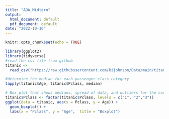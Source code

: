 ```yaml
---
title: "ADA_Midtern"
output:
  html_document: default
  pdf_document: default
date: "2022-10-16"
---
```


```r
knitr::opts_chunk$set(echo = TRUE)
```

```r
library(ggplot2)
library(tidyverse)
#read the csv file from github
titanic <-
  read_csv("https://raw.githubusercontent.com/kijohnson/Data/main/titanic.csv",show_col_types = FALSE)
```

```r
#determine the median for each passenger class category
tapply(titanic$Age, titanic$Pclass, median)
```

```r
# Box plot that shows medians, spread of data, and outliers for the continuous variable age according to passenger class
titanic$Pclass <- factor(titanic$Pclass, levels = c("1", "2","3"))
ggplot(data = titanic, aes(x = Pclass, y = Age)) +
  geom_boxplot() +
  labs(x = "Pclass", y = "Age",  title = "Boxplot")
```


